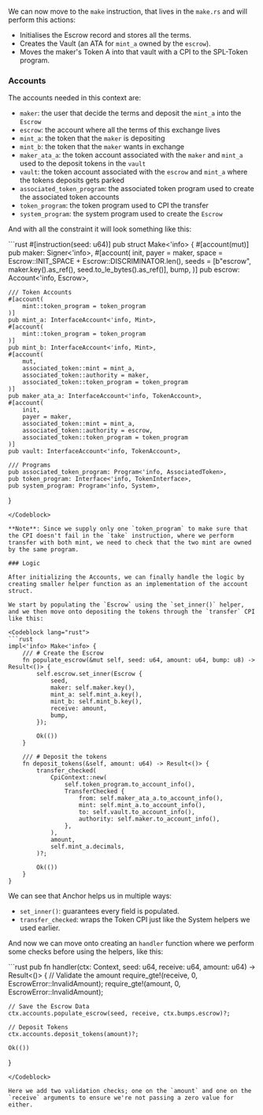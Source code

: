 
<ArticleSection name="Make" id="make" level="h2" />

We can now move to the `make` instruction, that lives in the `make.rs` and will perform this actions:
- Initialises the Escrow record and stores all the terms.
- Creates the Vault (an ATA for `mint_a` owned by the `escrow`).
- Moves the maker's Token A into that vault with a CPI to the SPL-Token program.

### Accounts 

The accounts needed in this context are:
- `maker`: the user that decide the terms and deposit the `mint_a` into the `Escrow`
- `escrow`: the account where all the terms of this exchange lives
- `mint_a`: the token that the `maker` is depositing
- `mint_b`: the token that the `maker` wants in exchange
- `maker_ata_a`: the token account associated with the `maker` and `mint_a` used to the deposit tokens in the `vault`
- `vault`: the token account associated with the `escrow` and `mint_a` where the tokens deposits gets parked
- `associated_token_program`: the associated token program used to create the associated token accounts
- `token_program`: the token program used to CPI the transfer
- `system_program`: the system program used to create the `Escrow`

And with all the constraint it will look something like this:

<Codeblock lang="rust">
```rust
#[instruction(seed: u64)]
pub struct Make<'info> {
    #[account(mut)]
    pub maker: Signer<'info>,
    #[account(
        init,
        payer = maker,
        space = Escrow::INIT_SPACE + Escrow::DISCRIMINATOR.len(),
        seeds = [b"escrow", maker.key().as_ref(), seed.to_le_bytes().as_ref()],
        bump,
    )]
    pub escrow: Account<'info, Escrow>,

    /// Token Accounts
    #[account(
        mint::token_program = token_program
    )]
    pub mint_a: InterfaceAccount<'info, Mint>,
    #[account(
        mint::token_program = token_program
    )]
    pub mint_b: InterfaceAccount<'info, Mint>,
    #[account(
        mut,
        associated_token::mint = mint_a,
        associated_token::authority = maker,
        associated_token::token_program = token_program
    )]
    pub maker_ata_a: InterfaceAccount<'info, TokenAccount>,
    #[account(
        init,
        payer = maker,
        associated_token::mint = mint_a,
        associated_token::authority = escrow,
        associated_token::token_program = token_program
    )]
    pub vault: InterfaceAccount<'info, TokenAccount>,

    /// Programs
    pub associated_token_program: Program<'info, AssociatedToken>,
    pub token_program: Interface<'info, TokenInterface>,
    pub system_program: Program<'info, System>,
}
```
</Codeblock>

**Note**: Since we supply only one `token_program` to make sure that the CPI doesn't fail in the `take` instruction, where we perform transfer with both mint, we need to check that the two mint are owned by the same program.

### Logic 

After initializing the Accounts, we can finally handle the logic by creating smaller helper function as an implementation of the account struct.

We start by populating the `Escrow` using the `set_inner()` helper, and we then move onto depositing the tokens through the `transfer` CPI like this:

<Codeblock lang="rust">
```rust
impl<'info> Make<'info> {
    /// # Create the Escrow
    fn populate_escrow(&mut self, seed: u64, amount: u64, bump: u8) -> Result<()> {
        self.escrow.set_inner(Escrow {
            seed,
            maker: self.maker.key(),
            mint_a: self.mint_a.key(),
            mint_b: self.mint_b.key(),
            receive: amount,
            bump,
        });

        Ok(())
    }

    /// # Deposit the tokens
    fn deposit_tokens(&self, amount: u64) -> Result<()> {
        transfer_checked(
            CpiContext::new(
                self.token_program.to_account_info(),
                TransferChecked {
                    from: self.maker_ata_a.to_account_info(),
                    mint: self.mint_a.to_account_info(),
                    to: self.vault.to_account_info(),
                    authority: self.maker.to_account_info(),
                },
            ),
            amount,
            self.mint_a.decimals,
        )?;

        Ok(())
    }
}
```
</Codeblock>

We can see that Anchor helps us in multiple ways:
- `set_inner()`: guarantees every field is populated.
- `transfer_checked`: wraps the Token CPI just like the System helpers we used earlier.

And now we can move onto creating an `handler` function where we perform some checks before using the helpers, like this:

<Codeblock lang="rust">
```rust
pub fn handler(ctx: Context<Make>, seed: u64, receive: u64, amount: u64) -> Result<()> {
    // Validate the amount
    require_gte!(receive, 0, EscrowError::InvalidAmount);
    require_gte!(amount, 0, EscrowError::InvalidAmount);

    // Save the Escrow Data
    ctx.accounts.populate_escrow(seed, receive, ctx.bumps.escrow)?;

    // Deposit Tokens
    ctx.accounts.deposit_tokens(amount)?;

    Ok(())
}
  ```
</Codeblock>

Here we add two validation checks; one on the `amount` and one on the `receive` arguments to ensure we're not passing a zero value for either.
